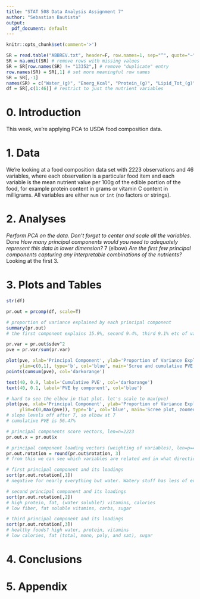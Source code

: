 ---
title: "STAT 508 Data Analysis Assignment 7"
author: "Sebastian Bautista"
output:
  pdf_document: default
---

```{r setup, include=FALSE}
knitr::opts_chunk$set(comment='>')

SR = read.table("ABBREV.txt", header=F, row.names=1, sep="^", quote="~")
SR = na.omit(SR) # remove rows with missing values
SR = SR[row.names(SR) != "13352",] # remove "duplicate" entry
row.names(SR) = SR[,1] # set more meaningful row names
SR = SR[,-1]
names(SR) = c("Water_(g)", "Energ_Kcal", "Protein_(g)", "Lipid_Tot_(g)", "Ash_(g)", "Carbohydrt_(g)", "Fiber_TD_(g)", "Sugar_Tot_(g)", "Calcium_(mg)", "Iron_(mg)", "Magnesium_(mg)", "Phosphorus_(mg)", "Potassium_(mg)", "Sodium_(mg)", "Zinc_(mg)", "Copper_(mg)", "Manganese_(mg)", "Selenium_(µg)", "Vit_C_(mg)", "Thiamin_(mg)", "Riboflavin_(mg)", "Niacin_(mg)", "Panto_Acid_(mg)", "Vit_B6_(mg)", "Folate_Tot_(µg)", "Folic_Acid_(µg)", "Food_Folate_(µg)", "Folate_DFE_(µg)", "Choline_Tot_(mg)", "Vit_B12_(µg)", "Vit_A_IU", "Vit_A_RAE", "Retinol_(µg)", "Alpha_Carot_(µg)", "Beta_Carot_(µg)", "Beta_Crypt_(µg)", "Lycopene_(µg)", "Lut+Zea_(µg)", "Vit_E_(mg)", "Vit_D_µg", "Vit_D_IU", "Vit_K_(µg)", "FA_Sat_(g)", "FA_Mono_(g)", "FA_Poly_(g)", "Cholestrl_(mg)", "GmWt_1", "GmWt_Desc1", "GmWt_2", "GmWt_Desc2", "Refuse_Pct")
df = SR[,c(1:46)] # restrict to just the nutrient variables
```

# 0. Introduction

This week, we're applying PCA to USDA food composition data.

# 1. Data

We're looking at a food composition data set with 2223 observations and 46 variables, where each observation is a particular food item and each variable is the mean nutrient value per 100g of the edible portion of the food, for example protein content in grams or vitamin C content in milligrams. All variables are either `num` or `int` (no factors or strings).

# 2. Analyses

*Perform PCA on the data. Don't forget to center and scale all the variables.*
Done
*How many principal components would you need to adequately represent this data in lower dimension?*
7 (elbow)
*Are the first few principal components capturing any interpretable combinations of the nutrients?*
Looking at the first 3.

# 3. Plots and Tables

```{r}
str(df)
```
\begin{center}\textbf{Figure X - Structure of the SRp data set}\end{center}
\hrulefill

```{r}
pr.out = prcomp(df, scale=T)

# proportion of variance explained by each principal component
summary(pr.out)
# the first component explains 15.9%, second 9.4%, third 9.1% etc of variance
```
\begin{center}\textbf{Figure X - PCA, proportion of variance explained}\end{center}
\hrulefill

```{r}
pr.var = pr.out$sdev^2
pve = pr.var/sum(pr.var)

plot(pve, xlab='Principal Component', ylab='Proportion of Variance Explained', 
     ylim=c(0,1), type='b', col='blue', main='Scree and cumulative PVE plot')
points(cumsum(pve), col='darkorange')

text(40, 0.9, label='Cumulative PVE', col='darkorange')
text(40, 0.1, label='PVE by component', col='blue')
```
\begin{center}\textbf{Figure X - PVE plots}\end{center}
\hrulefill

```{r}
# hard to see the elbow in that plot. let's scale to max(pve)
plot(pve, xlab='Principal Component', ylab='Proportion of Variance Explained', 
     ylim=c(0,max(pve)), type='b', col='blue', main='Scree plot, zoomed')
# slope levels off after 7, so elbow at 7
# cumulative PVE is 56.47%
```
\begin{center}\textbf{Figure X - Scree plot, zoomed}\end{center}
\hrulefill

```{r}
# principal components score vectors, len=n=2223
pr.out.x = pr.out$x

# principal component loading vectors (weighting of variables), len=p=46
pr.out.rotation = round(pr.out$rotation, 3)
# from this we can see which variables are related and in what direction

# first principal component and its loadings
sort(pr.out.rotation[,1])
# negative for nearly everything but water. Watery stuff has less of everything in it?
```
\begin{center}\textbf{Figure X - Loadings for PC1}\end{center}
\hrulefill

```{r}
# second principal component and its loadings
sort(pr.out.rotation[,2])
# high protein, fat, (water soluble?) vitamins, calories
# low fiber, fat soluble vitamins, carbs, sugar
```
\begin{center}\textbf{Figure X - Loadings for PC2}\end{center}
\hrulefill

```{r}
# third principal component and its loadings
sort(pr.out.rotation[,3])
# healthy foods? high water, protein, vitamins
# low calories, fat (total, mono, poly, and sat), sugar
```
\begin{center}\textbf{Figure X - Loadings for PC3}\end{center}
\hrulefill

# 4. Conclusions

# 5. Appendix

```{r ref.label=knitr::all_labels(), echo=T, eval=F}
```